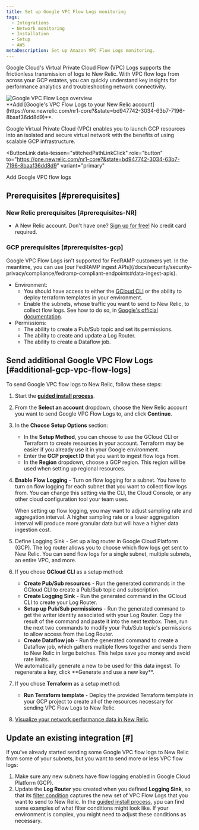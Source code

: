 ```yaml
---
title: Set up Google VPC Flow Logs monitoring
tags:
  - Integrations
  - Network monitoring
  - Installation
  - Setup
  - AWS
metaDescription: Set up Amazon VPC Flow Logs monitoring.
---
```



Google Cloud's Virtual Private Cloud Flow (VPC) Logs supports the frictionless transmission of logs to New Relic. With VPC flow logs from across your GCP estates, you can quickly understand key insights for performance analytics and troubleshooting network connectivity.

<img title="Google VPC Flow Logs overview" alt="Google VPC Flow Logs overview" src={networkCloudFlowLogsOverview}/>

<figcaption>
**Add [Google's VPC Flow Logs to your New Relic account](https://one.newrelic.com/nr1-core?&state=bd947742-3034-63b7-7196-8baaf36dd8d9)**.
</figcaption>

Google Virtual Private Cloud (VPC) enables you to launch GCP resources into an isolated and secure virtual network with the benefits of using scalable GCP infrastructure.  

<ButtonLink
  data-tessen="stitchedPathLinkClick"
  role="button"
  to="https://one.newrelic.com/nr1-core?&state=bd947742-3034-63b7-7196-8baaf36dd8d9"
  variant="primary"
>
  Add Google VPC flow logs
</ButtonLink>

## Prerequisites [#prerequisites]

### New Relic prerequisites [#prerequisites-NR]

* A New Relic account. Don't have one? [Sign up for free!](https://newrelic.com/signup) No credit card required.

### GCP prerequisites [#prerequisites-gcp]

<Callout variant="important">
    Google VPC Flow Logs isn't supported for FedRAMP customers yet. In the meantime, you can use [our FedRAMP ingest APIs](/docs/security/security-privacy/compliance/fedramp-compliant-endpoints#data-ingest-apis).
</Callout>

* Environment:
    * You should have access to either the [GCloud CLI](https://cloud.google.com/sdk/docs/install) or the ability to deploy terraform templates in your environment.
    * Enable the subnets, whose traffic you want to send to New Relic, to collect flow logs. See how to do so, in [Google's official documentation](https://cloud.google.com/vpc/docs/using-flow-logs#enable-logging-existing).
* Permissions:
    * The ability to create a Pub/Sub topic and set its permissions.
    * The ability to create and update a Log Router.
    * The ability to create a Dataflow job.

## Send additional Google VPC Flow Logs [#additional-gcp-vpc-flow-logs]

To send Google VPC flow logs to New Relic, follow these steps:

1. Start the **[guided install process](https://one.newrelic.com/nr1-core?&state=bd947742-3034-63b7-7196-8baaf36dd8d9)**.
2. From the **Select an account** dropdown, choose the New Relic account you want to send Google VPC Flow Logs to, and click **Continue**.
3. In the **Choose Setup Options** section:
    - In the **Setup Method**, you can choose to use the GCloud CLI or Terraform to create resources in your account. Terraform may be easier if you already use it in your Google environment.
    - Enter the **GCP project ID** that you want to ingest flow logs from.
    - In the **Region** dropdown, choose a GCP region. This region will be used when setting up regional resources.
4. **Enable Flow Logging** - Turn on flow logging for a subnet. You have to turn on flow logging for each subnet that you want to collect flow logs from. You can change this setting via the CLI, the Cloud Console, or any other cloud configuration tool your team uses.
    
    <Callout variant="tip">
    When setting up flow logging, you may want to adjust sampling rate and aggregation interval. A higher sampling rate or a lower aggregation interval will produce more granular data but will have a higher data ingestion cost.
    </Callout>
5. Define Logging Sink - Set up a log router in Google Cloud Platform (GCP). The log router allows you to choose which flow logs get sent to New Relic. You can send flow logs for a single subnet, multiple subnets, an entire VPC, and more.
6. If you chose **GCloud CLI** as a setup method:
    - **Create Pub/Sub resources** - Run the generated commands in the GCloud CLI to create a Pub/Sub topic and subscription.
    - **Create Logging Sink** - Run the generated command in the GCloud CLI to create your Log Router.
    - **Setup up Pub/Sub permissions** - Run the generated command to get the writer identity associated with your Log Router. Copy the result of the command and paste it into the next textbox. Then, run the next two commands to modify your Pub/Sub topic's permissions to allow access from the Log Router.
    - **Create Dataflow job** - Run the generated command to create a Dataflow job, which gathers multiple flows together and sends them to New Relic in large batches. This helps save you money and avoid rate limits.
    
    <Callout variant="tip">
    We automatically generate a new <InlinePopover type="licenseKey" /> to be used for this data ingest. To regenerate a key, click **Generate and use a new key**.
    </Callout>
7. If you chose **Terraform** as a setup method:
    - **Run Terraform template** - Deploy the provided Terraform template in your GCP project to create all of the resources necessary for sending VPC Flow Logs to New Relic.
8. [Visualize your network performance data in New Relic](/docs/network-performance-monitoring/monitoring-network-data/visualize-network-data).

## Update an existing integration [#]

If you've already started sending some Google VPC flow logs to New Relic from some of your subnets, but you want to send more or less VPC flow logs:

1. Make sure any new subnets have flow logging enabled in Google Cloud Platform (GCP).
2. Update the **Log Router** you created when you defined **Logging Sink**, so that its [filter condition](https://cloud.google.com/logging/docs/view/logging-query-language) captures the new set of VPC Flow Logs that you want to send to New Relic. 
    <Callout variant="tip">
        In the [guided install process](https://one.newrelic.com/marketplace?duration=1800000&state=00731ead-620f-4a71-b1fa-b4fc6af24fca), ypu can find some examples of what filter conditions might look like. If your environment is complex, you might need to adjust these conditions as necessary.
    </Callout>

<InstallFeedback />
